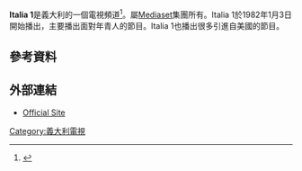'''Italia 1'''是義大利的一個電視頻道<ref name=auditel14>{{cite web|title=Sintesi Mensile 1A|url=http://www.auditel.it/media/filer_public/ec/d4/ecd4dc1b-8293-49ef-a004-d3ab18da594b/sintesi_mensile_05_maggio_2014.pdf|publisher=Auditel|accessdate=30 June 2014|archive-url=https://web.archive.org/web/20171018020520/http://www.auditel.it/media/filer_public/ec/d4/ecd4dc1b-8293-49ef-a004-d3ab18da594b/sintesi_mensile_05_maggio_2014.pdf|archive-date=2017-10-18|dead-url=yes}}</ref>。屬[[Mediaset|Mediaset]]集團所有。Italia 1於1982年1月3日開始播出，主要播出面對年青人的節目。Italia 1也播出很多引進自美國的節目。

== 參考資料 ==
{{Reflist}}

== 外部連結 ==
* [http://www.italia1.mediaset.it/ Official Site] {{Wayback|url=http://www.italia1.mediaset.it/ |date=20081216203000 }} {{it icon}}

[[Category:義大利電視|Category:義大利電視]]